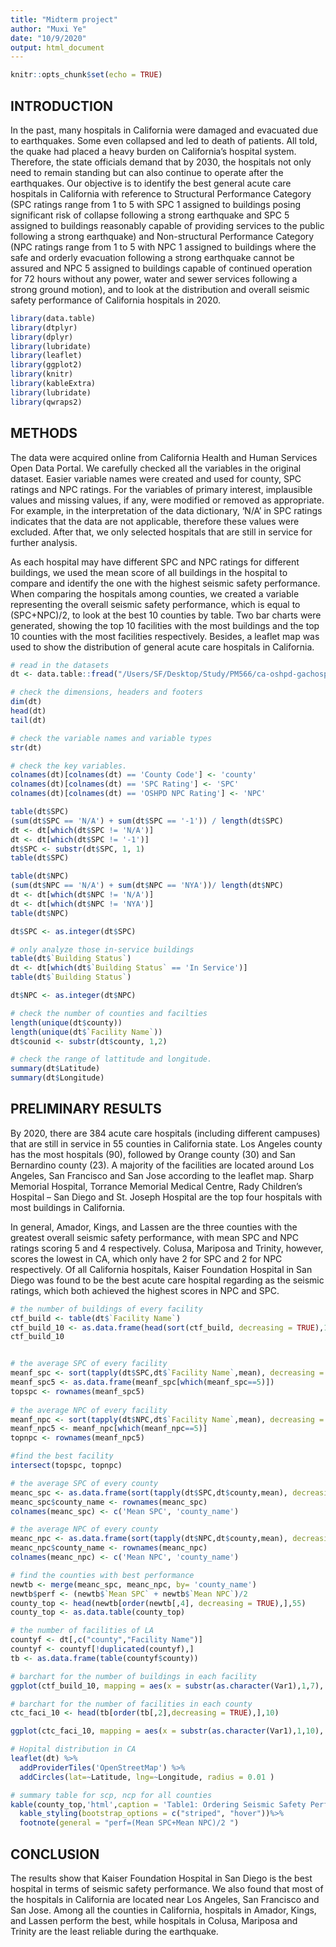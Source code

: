 ```yaml
---
title: "Midterm project"
author: "Muxi Ye"
date: "10/9/2020"
output: html_document
---
```


```r
knitr::opts_chunk$set(echo = TRUE)
```
## INTRODUCTION
In the past, many hospitals in California were damaged and evacuated due to earthquakes. Some even collapsed and led to death of patients. All told, the quake had placed a heavy burden on California’s hospital system. Therefore, the state officials demand that by 2030, the hospitals not only need to remain standing but can also continue to operate after the earthquakes. Our objective is to identify the best general acute care hospitals in California with reference to Structural Performance Category (SPC ratings range from 1 to 5 with SPC 1 assigned to buildings posing significant risk of collapse following a strong earthquake and SPC 5 assigned to buildings reasonably capable of providing services to the public following a strong earthquake) and Non-structural Performance Category (NPC ratings range from 1 to 5 with NPC 1 assigned to buildings where the safe and orderly evacuation following a strong earthquake cannot be assured and NPC 5 assigned to buildings capable of continued operation for 72 hours without any power, water and sewer services following a strong ground motion), and to look at the distribution and overall seismic safety performance of California hospitals in 2020.

```r
library(data.table)
library(dtplyr)
library(dplyr)
library(lubridate)
library(leaflet)
library(ggplot2)
library(knitr)
library(kableExtra)
library(lubridate)
library(qwraps2)
```

## METHODS
The data were acquired online from California Health and Human Services Open Data Portal. We carefully checked all the variables in the original dataset. Easier variable names were created and used for county, SPC ratings and NPC ratings.  For the variables of primary interest, implausible values and missing values, if any, were modified or removed as appropriate. For example, in the interpretation of the data dictionary, 'N/A' in SPC ratings indicates that the data are not applicable, therefore these values were excluded. After that, we only selected hospitals that are still in service for further analysis.

As each hospital may have different SPC and NPC ratings for different buildings, we used the mean score of all buildings in the hospital to compare and identify the one with the highest seismic safety performance. When comparing the hospitals among counties, we created a variable representing the overall seismic safety performance, which is equal to (SPC+NPC)/2, to look at the best 10 counties by table. Two bar charts were generated, showing the top 10 facilities with the most buildings and the top 10 counties with the most facilities respectively. Besides, a leaflet map was used to show the distribution of general acute care hospitals in California.

```r
# read in the datasets
dt <- data.table::fread("/Users/SF/Desktop/Study/PM566/ca-oshpd-gachospital-buildingspcnpcratings-09252020.csv")

# check the dimensions, headers and footers
dim(dt)
head(dt)
tail(dt)

# check the variable names and variable types
str(dt)

# check the key variables.
colnames(dt)[colnames(dt) == 'County Code'] <- 'county'
colnames(dt)[colnames(dt) == 'SPC Rating'] <- 'SPC'
colnames(dt)[colnames(dt) == 'OSHPD NPC Rating'] <- 'NPC'

table(dt$SPC)
(sum(dt$SPC == 'N/A') + sum(dt$SPC == '-1')) / length(dt$SPC)
dt <- dt[which(dt$SPC != 'N/A')]
dt <- dt[which(dt$SPC != '-1')]
dt$SPC <- substr(dt$SPC, 1, 1)
table(dt$SPC)

table(dt$NPC)
(sum(dt$NPC == 'N/A') + sum(dt$NPC == 'NYA'))/ length(dt$NPC)
dt <- dt[which(dt$NPC != 'N/A')]
dt <- dt[which(dt$NPC != 'NYA')]
table(dt$NPC)

dt$SPC <- as.integer(dt$SPC)

# only analyze those in-service buildings
table(dt$`Building Status`)
dt <- dt[which(dt$`Building Status` == 'In Service')]
table(dt$`Building Status`)

dt$NPC <- as.integer(dt$NPC)

# check the number of counties and facilties
length(unique(dt$county))
length(unique(dt$`Facility Name`))
dt$counid <- substr(dt$county, 1,2)

# check the range of lattitude and longitude.
summary(dt$Latitude)
summary(dt$Longitude)
```

## PRELIMINARY RESULTS
By 2020, there are 384 acute care hospitals (including different campuses) that are still in service in 55 counties in California state. Los Angeles county has the most hospitals (90), followed by Orange county (30) and San Bernardino county (23). A majority of the facilities are located around Los Angeles, San Francisco and San Jose according to the leaflet map. Sharp Memorial Hospital, Torrance Memorial Medical Centre, Rady Children’s Hospital – San Diego and St. Joseph Hospital are the top four hospitals with most buildings in California.

In general, Amador, Kings, and Lassen are the three counties with the greatest overall seismic safety performance, with mean SPC and NPC ratings scoring 5 and 4 respectively.  Colusa, Mariposa and Trinity, however, scores the lowest in CA, which only have 2 for SPC and 2 for NPC respectively. Of all California hospitals, Kaiser Foundation Hospital in San Diego was found to be the best acute care hospital regarding as the seismic ratings, which both achieved the highest scores in NPC and SPC.

```r
# the number of buildings of every facility
ctf_build <- table(dt$`Facility Name`)
ctf_build_10 <- as.data.frame(head(sort(ctf_build, decreasing = TRUE),10))
ctf_build_10


# the average SPC of every facility
meanf_spc <- sort(tapply(dt$SPC,dt$`Facility Name`,mean), decreasing = TRUE)
meanf_spc5 <- as.data.frame(meanf_spc[which(meanf_spc==5)])
topspc <- rownames(meanf_spc5)
  
# the average NPC of every facility
meanf_npc <- sort(tapply(dt$NPC,dt$`Facility Name`,mean), decreasing = TRUE)
meanf_npc5 <- meanf_npc[which(meanf_npc==5)]
topnpc <- rownames(meanf_npc5)

#find the best facility
intersect(topspc, topnpc)

# the average SPC of every county
meanc_spc <- as.data.frame(sort(tapply(dt$SPC,dt$county,mean), decreasing = TRUE))
meanc_spc$county_name <- rownames(meanc_spc)
colnames(meanc_spc) <- c('Mean SPC', 'county_name')

# the average NPC of every county
meanc_npc <- as.data.frame(sort(tapply(dt$NPC,dt$county,mean), decreasing = TRUE))
meanc_npc$county_name <- rownames(meanc_npc)
colnames(meanc_npc) <- c('Mean NPC', 'county_name')

# find the counties with best performance
newtb <- merge(meanc_spc, meanc_npc, by= 'county_name')
newtb$perf <- (newtb$`Mean SPC` + newtb$`Mean NPC`)/2
county_top <- head(newtb[order(newtb[,4], decreasing = TRUE),],55)
county_top <- as.data.table(county_top)

# the number of facilities of LA
countyf <- dt[,c("county","Facility Name")]
countyf <- countyf[!duplicated(countyf),]
tb <- as.data.frame(table(countyf$county))
```

```r
# barchart for the number of buildings in each facility
ggplot(ctf_build_10, mapping = aes(x = substr(as.character(Var1),1,7), y = Freq)) + geom_bar(stat = 'identity',fill = 'darkblue')

# barchart for the number of facilities in each county
ctc_faci_10 <- head(tb[order(tb[,2],decreasing = TRUE),],10)

ggplot(ctc_faci_10, mapping = aes(x = substr(as.character(Var1),1,10), y = Freq)) + geom_bar(stat = 'identity',fill = 'darkred') +xlab('county_ID')

# Hopital distribution in CA
leaflet(dt) %>%
  addProviderTiles('OpenStreetMap') %>%
  addCircles(lat=~Latitude, lng=~Longitude, radius = 0.01 ) 
```

```r
# summary table for scp, ncp for all counties
kable(county_top,'html',caption = 'Table1: Ordering Seismic Safety Performance For All Counties In CA')%>%
  kable_styling(bootstrap_options = c("striped", "hover"))%>%
  footnote(general = "perf=(Mean SPC+Mean NPC)/2 ")

```

## CONCLUSION
The results show that Kaiser Foundation Hospital in San Diego is the best hospital in terms of seismic safety performance. We also found that most of the hospitals in California are located near Los Angeles, San Francisco and San Jose. Among all the counties in California, hospitals in Amador, Kings, and Lassen perform the best, while hospitals in Colusa, Mariposa and Trinity are the least reliable during the earthquake.
